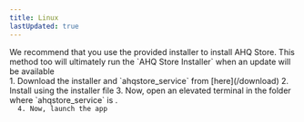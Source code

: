 ```yaml
---
title: Linux
lastUpdated: true
---
```



<Aside type="caution" title="Beware">
We recommend that you use the provided installer to install AHQ Store. This method too will ultimately run the `AHQ Store Installer` when an update will be available
</Aside>

<Steps>
  1. Download the installer and `ahqstore_service` from [here](/download)
  2. Install using the installer file
  3. Now, open an elevated terminal in the folder where `ahqstore_service` is
  . <Code lang="sh" code={'sudo chmod 777 ./ahqstore_service\nahqstore_service'} />
  4. Now, launch the app
</Steps>